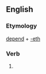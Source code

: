 ==English==

===Etymology===
[[depend]] + [[-eth]]

===Verb===
{{infl|en|verb form}}

# {{archaic third-person singular of|depend}}